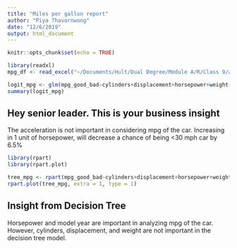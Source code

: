 ```yaml
---
title: "Miles per gallon report"
author: "Piya Thavornwong"
date: "12/6/2019"
output: html_document
---
```


```r
knitr::opts_chunk$set(echo = TRUE)

library(readxl)
mpg_df <- read_excel("~/Documents/Hult/Dual Degree/Module A/R/Class 9/auto_mpg.xls")

logit_mpg <- glm(mpg_good_bad~cylinders+displacement+horsepower+weight+acceleration+model_year+orogin, data= mpg_df, family = "binomial")
summary(logit_mpg)


```

## Hey senior leader. This is your business insight

The acceleration is not important in considering mpg of the car. Increasing in 1 unit of horsepower, will decrease a chance of being <30 mph car by 6.5%

```r
library(rpart)
library(rpart.plot)

tree_mpg <- rpart(mpg_good_bad~cylinders+displacement+horsepower+weight+acceleration+model_year+orogin, data= mpg_df, method = "class")
rpart.plot(tree_mpg, extra = 1, type = 1)
```

## Insight from Decision Tree

Horsepower and model year are important in analyzing mpg of the car. However, cylinders, displacement, and weight are not important in the decision tree model.